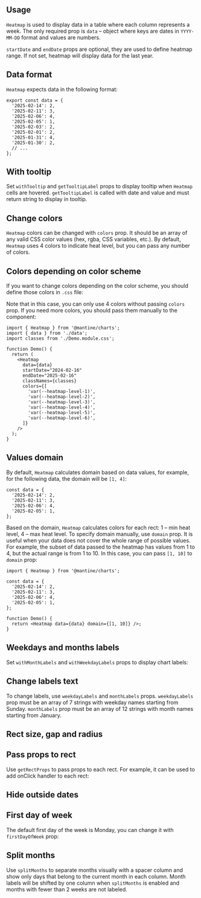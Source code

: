 

## Usage

`Heatmap` is used to display data in a table where each column represents a week.
The only required prop is `data` – object where keys are dates in `YYYY-MM-DD` format and values are numbers.

`startDate` and `endDate` props are optional, they are used to define heatmap range.
If not set, heatmap will display data for the last year.

<Demo data={HeatmapDemos.usage} />

## Data format

`Heatmap` expects data in the following format:

```tsx
export const data = {
  '2025-02-14': 2,
  '2025-02-11': 3,
  '2025-02-06': 4,
  '2025-02-05': 1,
  '2025-02-03': 2,
  '2025-02-01': 2,
  '2025-01-31': 4,
  '2025-01-30': 2,
  // ...
};
```

## With tooltip

Set `withTooltip` and `getTooltipLabel` props to display tooltip when
`Heatmap` cells are hovered. `getTooltipLabel` is called with date and value
and must return string to display in tooltip.

<Demo data={HeatmapDemos.tooltip} />

## Change colors

`Heatmap` colors can be changed with `colors` prop. It should be an array of any
valid CSS color values (hex, rgba, CSS variables, etc.). By default, `Heatmap`
uses 4 colors to indicate heat level, but you can pass any number of colors.

<Demo data={HeatmapDemos.colors} />

## Colors depending on color scheme

If you want to change colors depending on the color scheme,
you should define those colors in `.css` file:

<Demo data={HeatmapDemos.cssColors} />

Note that in this case, you can only use 4 colors without passing `colors` prop.
If you need more colors, you should pass them manually to the component:

```tsx
import { Heatmap } from '@mantine/charts';
import { data } from './data';
import classes from './Demo.module.css';

function Demo() {
  return (
    <Heatmap
      data={data}
      startDate="2024-02-16"
      endDate="2025-02-16"
      classNames={classes}
      colors={[
        'var(--heatmap-level-1)',
        'var(--heatmap-level-2)',
        'var(--heatmap-level-3)',
        'var(--heatmap-level-4)',
        'var(--heatmap-level-5)',
        'var(--heatmap-level-6)',
      ]}
    />
  );
}
```

## Values domain

By default, `Heatmap` calculates domain based on data values, for example, for
the following data, the domain will be `[1, 4]`:

```tsx
const data = {
  '2025-02-14': 2,
  '2025-02-11': 3,
  '2025-02-06': 4,
  '2025-02-05': 1,
};
```

Based on the domain, `Heatmap` calculates colors for each rect: 1 – min heat level,
4 – max heat level. To specify domain manually, use `domain` prop. It is useful
when your data does not cover the whole range of possible values. For example,
the subset of data passed to the heatmap has values from 1 to 4, but the actual
range is from 1 to 10. In this case, you can pass `[1, 10]` to `domain` prop:

```tsx
import { Heatmap } from '@mantine/charts';

const data = {
  '2025-02-14': 2,
  '2025-02-11': 3,
  '2025-02-06': 4,
  '2025-02-05': 1,
};

function Demo() {
  return <Heatmap data={data} domain={[1, 10]} />;
}
```

## Weekdays and months labels

Set `withMonthLabels` and `withWeekdayLabels` props to display chart labels:

<Demo data={HeatmapDemos.labels} />

## Change labels text

To change labels, use `weekdayLabels` and `monthLabels` props.
`weekdayLabels` prop must be an array of 7 strings with weekday names starting from Sunday.
`monthLabels` prop must be an array of 12 strings with month names starting from January.

<Demo data={HeatmapDemos.labelsText} />

## Rect size, gap and radius

<Demo data={HeatmapDemos.rectSize} />

## Pass props to rect

Use `getRectProps` to pass props to each rect. For example,
it can be used to add onClick handler to each rect:

<Demo data={HeatmapDemos.getRectProps} />

## Hide outside dates

<Demo data={HeatmapDemos.withOutsideDates} />

## First day of week

The default first day of the week is Monday, you can change it with `firstDayOfWeek` prop:

<Demo data={HeatmapDemos.firstDayOfWeek} />

## Split months

Use `splitMonths` to separate months visually with a spacer column and show only days that belong to the current month in each column. Month labels will be shifted by one column when `splitMonths` is enabled and months with fewer than 2 weeks are not labeled.

<Demo data={HeatmapDemos.splitMonths} />
